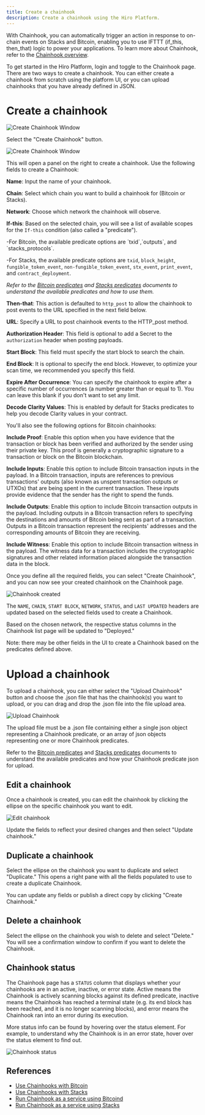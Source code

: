 ```yaml
---
title: Create a chainhook
description: Create a chainhook using the Hiro Platform.
---
```


With Chainhook, you can automatically trigger an action in response to on-chain events on Stacks and Bitcoin, enabling you to use IFTTT (if_this, then_that) logic to power your applications. To learn more about Chainhook, refer to the [Chainhook overview](/stacks/chainhook).

To get started in the Hiro Platform, login and toggle to the Chainhook page. There are two ways to create a chainhook. You can either create a chainhook from scratch using the platform UI, or you can upload chainhooks that you have already defined in JSON.

# Create a chainhook

![Create Chainhook Window](../images/chainhook-select-chainhook-tab.png)

Select the "Create Chainhook" button.

![Create Chainhook Window](../images/chainhook-create-chainhook-window.png)

This will open a panel on the right to create a chainhook. Use the following fields to create a Chainhook:

**Name**: Input the name of your chainhook.

**Chain**: Select which chain you want to build a chainhook for (Bitcoin or Stacks).

**Network**: Choose which network the chainhook will observe.

**If-this**: Based on the selected chain, you will see a list of available scopes for the `If-this` condition (also called a "predicate").

<Callout title="Available Predicate Scopes">
  -For Bitcoin, the available predicate options are `txid`,`outputs`, and
  `stacks_protocols`.
  
  -For Stacks, the available predicate options are
  `txid`, `block_height`, `fungible_token_event`, `non-fungible_token_event`,
  `stx_event`, `print_event`, and `contract_deployment`.

_Refer to the [Bitcoin predicates](../../chainhook/guides/chainhooks-with-bitcoin.md) and [Stacks predicates](../../chainhook/guides/chainhooks-with-stacks.md) documents to understand the available predicates and how to use them._

</Callout>

**Then-that**: This action is defaulted to `http_post` to allow the chainhook to post events to the URL specified in the next field below.

**URL**: Specify a URL to post chainhook events to the HTTP_post method.

**Authorization Header**: This field is optional to add a Secret to the `authorization` header when posting payloads.

**Start Block**: This field must specify the start block to search the chain.

**End Block**: It is optional to specify the end block. However, to optimize your scan time, we recommended you specify this field.

**Expire After Occurrence**: You can specify the chainhook to expire after a specific number of occurrences (a number greater than or equal to 1). You can leave this blank if you don't want to set any limit.

**Decode Clarity Values**: This is enabled by default for Stacks predicates to help you decode Clarity values in your contract.

You'll also see the following options for Bitcoin chainhooks:

**Include Proof**: Enable this option when you have evidence that the transaction or block has been verified and authorized by the sender using their private key. This proof is generally a cryptographic signature to a transaction or block on the Bitcoin blockchain.

**Include Inputs**: Enable this option to include Bitcoin transaction inputs in the payload. In a Bitcoin transaction, inputs are references to previous transactions' outputs (also known as unspent transaction outputs or UTXOs) that are being spent in the current transaction. These inputs provide evidence that the sender has the right to spend the funds.

**Include Outputs**: Enable this option to include Bitcoin transaction outputs in the payload. Including outputs in a Bitcoin transaction refers to specifying the destinations and amounts of Bitcoin being sent as part of a transaction. Outputs in a Bitcoin transaction represent the recipients' addresses and the corresponding amounts of Bitcoin they are receiving.

**Include Witness**: Enable this option to include Bitcoin transaction witness in the payload. The witness data for a transaction includes the cryptographic signatures and other related information placed alongside the transaction data in the block.

Once you define all the required fields, you can select "Create Chainhook", and you can now see your created chainhook on the Chainhook page.

![Chainhook created](../images/chainhook-created.png)

The `NAME`, `CHAIN`, `START BLOCK`, `NETWORK`, `STATUS`, and `LAST UPDATED` headers are updated based on the selected fields used to create a Chainhook.

Based on the chosen network, the respective status columns in the Chainhook list page will be updated to "Deployed."

Note: there may be other fields in the UI to create a Chainhook based on the predicates defined above.

# Upload a chainhook

To upload a chainhook, you can either select the "Upload Chainhook" button and choose the .json file that has the chainhook(s) you want to upload, or you can drag and drop the .json file into the file upload area.

![Upload Chainhook](../images/chainhook-upload.png)

The upload file must be a .json file containing either a single json object representing a Chainhook predicate, or an array of json objects representing one or more Chainhook predicates.

Refer to the [Bitcoin predicates](../../chainhook/predicates/bitcoin) and [Stacks predicates](../../chainhook/predicates/stacks) documents to understand the available predicates and how your Chainhook predicate json for upload.

## Edit a chainhook

Once a chainhook is created, you can edit the chainhook by clicking the ellipse on the specific chainhook you want to edit.

![Edit chainhook](../images/chainhook-edit-chainhook.png)

Update the fields to reflect your desired changes and then select "Update chainhook."

## Duplicate a chainhook

Select the ellipse on the chainhook you want to duplicate and select "Duplicate." This opens a right pane with all the fields populated to use to create a duplicate Chainhook.

You can update any fields or publish a direct copy by clicking "Create Chainhook."

## Delete a chainhook

Select the ellipse on the chainhook you wish to delete and select "Delete." You will see a confirmation window to confirm if you want to delete the Chainhook.

## Chainhook status

The Chainhook page has a `STATUS` column that displays whether your chainhooks are in an active, inactive, or error state. Active means the Chainhook is actively scanning blocks against its defined predicate, inactive means the Chainhook has reached a terminal state (e.g. its end block has been reached, and it is no longer scanning blocks), and error means the Chainhook ran into an error during its execution.

More status info can be found by hovering over the status element. For example, to understand why the Chainhook is in an error state, hover over the status element to find out.

![Chainhook status](../images/chainhook-status-info.png)

## References

- [Use Chainhooks with Bitcoin](../../chainhook/guides/chainhooks-with-bitcoin.md)
- [Use Chainhooks with Stacks](../../chainhook/guides/chainhooks-with-stacks.md)
- [Run Chainhook as a service using Bitcoind](../../chainhook/guides/chainhook-as-a-service-bitcoind.md)
- [Run Chainhook as a service using Stacks](../../chainhook/guides/chainhook-as-a-service-stacks.md)
